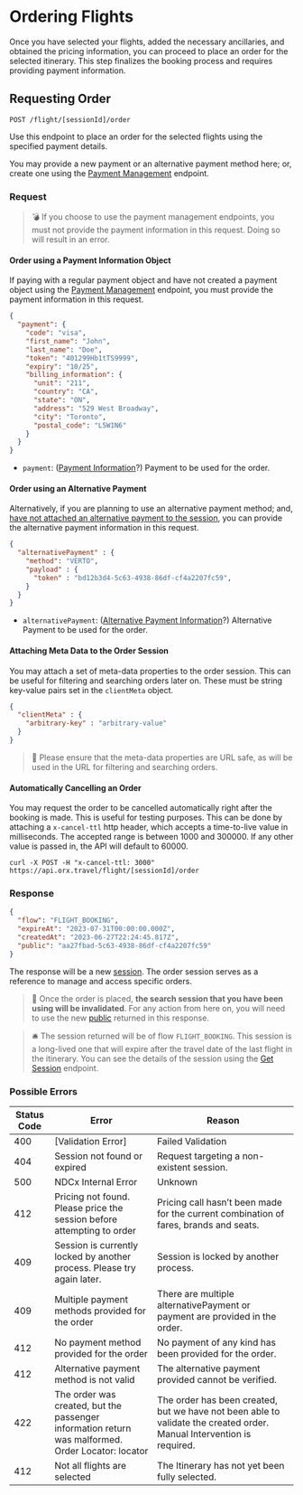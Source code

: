 # Ordering Flights

Once you have selected your flights, added the necessary ancillaries, and obtained the pricing information, you can proceed to place an order for the selected itinerary. This step finalizes the booking process and requires providing payment information.

## Requesting Order

`POST /flight/[sessionId]/order`

Use this endpoint to place an order for the selected flights using the specified payment details.

You may provide a new payment or an alternative payment method here; or, create one using the [Payment Management](/versions/v4/payment) endpoint.

### Request

> 💣 If you choose to use the payment management endpoints, you must not provide the payment information in this request. Doing so will result in an error.

#### Order using a Payment Information Object

If paying with a regular payment object and have not created a payment object using the [Payment Management](/versions/v4/payment#update-payment) endpoint, you must provide the payment information in this request. 

```json filename="POST /flight/[sessionId]/order" copy
{
  "payment": {
    "code": "visa",
    "first_name": "John",
    "last_name": "Doe",
    "token": "401299Hb1tTS9999",
    "expiry": "10/25",
    "billing_information": {
      "unit": "211",
      "country": "CA",
      "state": "ON",
      "address": "529 West Broadway",
      "city": "Toronto",
      "postal_code": "L5W1N6"
    }
  }
}
```

- `payment`: ([Payment Information](/versions/v4/glossary#payment-information)?) Payment to be used for the order.

#### Order using an Alternative Payment

Alternatively, if you are planning to use an alternative payment method; and, [have not attached an alternative payment to the session](/versions/v4/payment#update-alternative-payment), you can provide the alternative payment information in this request.

```json filename="POST /flight/[sessionId]/order" copy
{
  "alternativePayment" : {
    "method": "VERTO",
    "payload" : {
      "token" : "bd12b3d4-5c63-4938-86df-cf4a2207fc59",
    }
  }
}
```

- `alternativePayment`: ([Alternative Payment Information](/versions/v4/glossary#alternative-payment-information)?) Alternative Payment to be used for the order.

#### Attaching Meta Data to the Order Session 

You may attach a set of meta-data properties to the order session. This can be useful for filtering and searching orders later on. These must be string key-value pairs set in the `clientMeta` object. 

```json filename="POST /flight/[sessionId]/order" copy
{
  "clientMeta" : {
    "arbitrary-key" : "arbitrary-value"
  }
}
```

> 🔔 Please ensure that the meta-data properties are URL safe, as will be used in the URL for filtering and searching orders.


#### Automatically Cancelling an Order 

You may request the order to be cancelled automatically right after the booking is made. This is useful for testing purposes. This can be done by attaching a `x-cancel-ttl` http header, which accepts a time-to-live value in milliseconds. The accepted range is between 1000 and 300000. If any other value is passed in, the API will default to 60000. 

```shell copy
curl -X POST -H "x-cancel-ttl: 3000" https://api.orx.travel/flight/[sessionId]/order
```

### Response

```json filename="POST /flight/[sessionId]/order" copy
{
  "flow": "FLIGHT_BOOKING",
  "expireAt": "2023-07-31T00:00:00.000Z",
  "createdAt": "2023-06-27T22:24:45.817Z",
  "public": "aa27fbad-5c63-4938-86df-cf4a2207fc59"
}
```

The response will be a new [session](/versions/v4/session#session-object). The order session serves as a reference to manage and access specific orders.

> 🧨 Once the order is placed, **the search session that you have been using will be invalidated**. For any action from here on, you will need to use the new [public](/versions/v4/glossary#public-id) returned in this response.

> 🛎 The session returned will be of flow `FLIGHT_BOOKING`. This session is a long-lived one that will expire after the travel date of the last flight in the itinerary. You can see the details of the session using the [Get Session](/versions/v4/session#accessing-session-information) endpoint.

### Possible Errors

| Status Code | Error | Reason |
|---|---|---|
| 400 | [Validation Error] | Failed Validation |
| 404 | Session not found or expired | Request targeting a non-existent session. |
| 500 | NDCx Internal Error | Unknown |
| 412 | Pricing not found. Please price the session before attempting to order | Pricing call hasn’t been made for the current combination of fares, brands and seats. |
| 409 | Session is currently locked by another process. Please try again later. | Session is locked by another process. |
| 409 | Multiple payment methods provided for the order | There are multiple alternativePayment or payment are provided in the order. |
| 412 | No payment method provided for the order | No payment of any kind has been provided for the order. |
| 412 | Alternative payment method is not valid | The alternative payment provided cannot be verified. |
| 422 | The order was created, but the passenger information return was malformed. Order Locator: locator | The order has been created, but we have not been able to validate the created order. Manual Intervention is required. |
| 412 | Not all flights are selected | The Itinerary has not yet been fully selected. |
